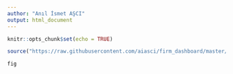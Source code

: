 ```yaml
---
author: "Anıl İsmet AŞCI"
output: html_document
---
```


```r
knitr::opts_chunk$set(echo = TRUE)
```


```r
source("https://raw.githubusercontent.com/aiasci/firm_dashboard/master/graphm.R")

fig

```
